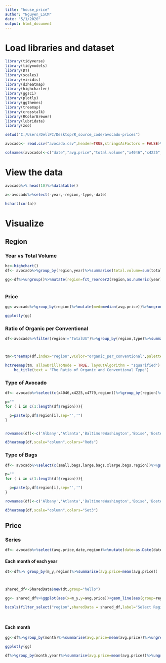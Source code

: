 ---
title: "house_price"
author: "Nguyen_LSCM"
date: "5/1/2020"
output: html_document
---


# Load libraries and dataset
```{r, include=FALSE}

library(tidyverse)
library(tidymodels)
library(DT)
library(scales)
library(viridis)
library(d3heatmap)
library(highcharter)
library(ggsci)
library(plotly)
library(ggthemes)
library(treemap)
library(crosstalk)
library(RColorBrewer)
library(lubridate)
library(zoo)

setwd("C:/Users/DellPC/Desktop/R_source_code/avocado-prices")

avocado<- read.csv("avocado.csv",header=TRUE,stringsAsFactors = FALSE)%>%select(-1)%>% filter(region!="TotalUS")

colnames(avocado)<-c("date","avg.price","total.volume","x4046","x4225","x4770","total.bags","small.bags","large.bags","xlarge.bags","type","year","region")


```


# View the data

```{r, echo=FALSE,warning=FALSE}

avocado%>% head(10)%>%datatable()

a<-avocado%>%select(-year,-region,-type,-date)

hchart(cor(a))

```

# Visualize

## Region 

### Year vs Total Volume

```{r, echo=FALSE, warning=FALSE}

hc<-highchart()
df<- avocado%>%group_by(region,year)%>%summarise(total.volume=sum(total.volume))%>%filter(region!="TotalUS")

gg<-df%>%ungroup()%>%mutate(region=fct_reorder2(region,as.numeric(year),desc(total.volume)))%>%ggplot(aes(x=region,y=total.volume,fill=as.factor(year)))+geom_bar(stat="identity",position ="stack" )+theme_light()+labs(fill="")+scale_fill_aaas()+theme(axis.text.y = element_text(angle=0,face="bold",family = "lato",size=8))+ylab("Volume of each state")+coord_flip()+xlab("Region of US")+ggtitle(label="The total volume of avocado in US", subtitle = "From 2015 to 2018")



```

### Price 

```{r, echo=FALSE, warning=FALSE}

gg<-avocado%>%group_by(region)%>%mutate(med=median(avg.price))%>%ungroup()%>%mutate(region=fct_reorder(region,desc(med)))%>%ggplot(aes(x=region,y=avg.price,fill=region))+geom_boxplot()+coord_flip()+theme_pander()+theme(legend.title = element_blank(),legend.position = "right")+xlab("Price")+ylab("Region")+scale_fill_viridis(discrete = TRUE,option = "D")

ggplotly(gg)


```


### Ratio of Organic per Conventional

```{r,echo=FALSE, warning=FALSE}

df<-avocado%>%filter(region!="TotalUS")%>%group_by(region,type)%>%summarise(total.volume=sum(total.volume))%>%ungroup()%>%spread(key=type,value=total.volume)%>%mutate(organic_per_conventional=organic/conventional)%>%arrange(desc(organic_per_conventional))



tm<-treemap(df,index="region",vColor="organic_per_conventional",palette=brewer.pal(8,"Reds"),draw=TRUE,vSize = "organic_per_conventional")

hctreemap(tm, allowDrillToNode = TRUE, layoutAlgorithm = "squarified") %>% 
    hc_title(text = "The Ratio of Organic and Conventional Type")

```



### Type of Avocado

```{r, warning=FALSE, echo=FALSE}

df<- avocado%>%select(c(x4046,x4225,x4770,region))%>%group_by(region)%>%summarise(x4046=sum(x4046),x4225=sum(x4225),x4770=sum(x4770))%>%as.data.frame()%>%select(-1)

p=""
for ( i in c(1:length(df$region))){

  p=paste(p,df$region[i],sep="','")
}


rownames(df)<-c('Albany','Atlanta','BaltimoreWashington','Boise','Boston','BuffaloRochester','California','Charlotte','Chicago','CincinnatiDayton','Columbus','DallasFtWorth','Denver','Detroit','GrandRapids','GreatLakes','HarrisburgScranton','HartfordSpringfield','Houston','Indianapolis','Jacksonville','LasVegas','LosAngeles','Louisville','MiamiFtLauderdale','Midsouth','Nashville','NewOrleansMobile','NewYork','Northeast','NorthernNewEngland','Orlando','Philadelphia','PhoenixTucson','Pittsburgh','Plains','Portland','RaleighGreensboro','RichmondNorfolk','Roanoke','Sacramento','SanDi','SanDiego','SanFrancisco','Seattle','SouthCarolina','SouthCentral','Southeast','Spokane','StLouis','Syracuse','Tampa','West','WestTexNewMexico')

d3heatmap(df,scale="column",colors="Reds")


```

### Type of Bags

```{r, warning=FALSE, echo=FALSE}

df<- avocado%>%select(c(small.bags,large.bags,xlarge.bags,region))%>%group_by(region)%>%summarise(small.bags=sum(small.bags),large.bags=sum(large.bags),xlarge.bags=sum(xlarge.bags))%>%as.data.frame()%>%select(-1)

p=""
for ( i in c(1:length(df$region))){

  p=paste(p,df$region[i],sep="','")
}

rownames(df)<-c('Albany','Atlanta','BaltimoreWashington','Boise','Boston','BuffaloRochester','California','Charlotte','Chicago','CincinnatiDayton','Columbus','DallasFtWorth','Denver','Detroit','GrandRapids','GreatLakes','HarrisburgScranton','HartfordSpringfield','Houston','Indianapolis','Jacksonville','LasVegas','LosAngeles','Louisville','MiamiFtLauderdale','Midsouth','Nashville','NewOrleansMobile','NewYork','Northeast','NorthernNewEngland','Orlando','Philadelphia','PhoenixTucson','Pittsburgh','Plains','Portland','RaleighGreensboro','RichmondNorfolk','Roanoke','Sacramento','SanDi','SanDiego','SanFrancisco','Seattle','SouthCarolina','SouthCentral','Southeast','Spokane','StLouis','Syracuse','Tampa','West','WestTexNewMexico')

d3heatmap(df,scale="column",colors="Set3")


```

## Price

### Series

```{r, warning=FALSE, echo=FALSE}

df<- avocado%>%select(avg.price,date,region)%>%mutate(date=as.Date(date,format="%Y-%m-%d"),month=month(date,abbr = TRUE,label=TRUE),year=year(date),weekday=wday(date,label=TRUE),m_y=as.yearmon(date))

```

#### Each month of each year

```{r, warning=FALSE, echo=FALSE}

dt<-df%>% group_by(m_y,region)%>%summarise(avg.price=mean(avg.price))



shared_df<-SharedData$new(dt,group="hello")

gg<- shared_df%>%ggplot(aes(x=m_y,y=avg.price))+geom_line(aes(group=region,color=region))+theme_fivethirtyeight()+xlab("Year")+ylab("Average Price")+labs(title="The price through year to year",fill="")

bscols(filter_select("region",sharedData = shared_df,label="Select Region",group = ~region),ggplotly(gg),widths=c(12,12))




```

#### Each month

```{r, warning=FALSE, echo=FALSE}

gg<-df%>%group_by(month)%>%summarise(avg.price=mean(avg.price))%>%ungroup()%>%mutate(month=fct_reorder(month,desc(avg.price)))%>%ggplot(aes(x=month,y=avg.price))+geom_bar(stat="identity",aes(fill=month))+labs(fill=NULL)+ylab("Average Price")+xlab("Month")+theme_fivethirtyeight()+theme(legend.position = "NULL")

ggplotly(gg)

df%>%group_by(month,year)%>%summarise(avg.price=mean(avg.price))%>%ungroup()%>%mutate(month=fct_reorder(month,desc(avg.price)))%>%ggplot(aes(x=month,y=year))+geom_tile(aes(fill=avg.price))+scale_fill_gradient2_tableau()+theme_pander()

```



















